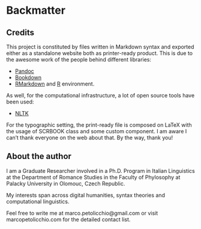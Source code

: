 # Backmatter {-}


## Credits {-}



This project is constituted by files written in Markdown syntax and exported either as a standalone website both as printer-ready product.
This is due to the awesome work of the people behind different libraries:

* [Pandoc](https://bookdown.org)
* [Bookdown](https://bookdown.org) 
* [RMarkdown](https://bookdown.org) and [R](https://bookdown.org) environment.

As well, for the computational infrastructure, a lot of open source tools have been used:

* [NLTK](https://bookdown.org)

For the typographic setting, the print-ready file is composed on LaTeX with the usage of SCRBOOK class and some custom component. I am aware I can't thank everyone on the web about that. By the way, thank you!




## About the author {-}

I am a Graduate Researcher involved in a Ph.D. Program in Italian Linguistics at the Department of Romance Studies in the Faculty of Phylosophy at Palacky University in Olomouc, Czech Republic.

My interests span across digital humanities, syntax theories and computational linguistics.

Feel free to write me at marco.petolicchio@gmail.com or visit marcopetolicchio.com for the detailed contact list.



